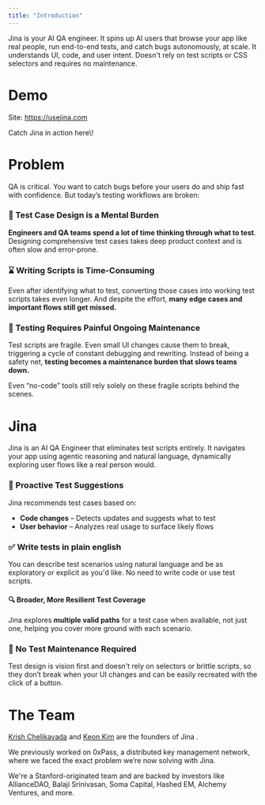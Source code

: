 ```yaml
---
title: "Introduction"
---
```


Jina is your AI QA engineer. It spins up AI users that browse your app like real people, run end-to-end tests, and catch bugs autonomously, at scale. It understands UI, code, and user intent. Doesn't rely on test scripts or CSS selectors and requires no maintenance.

# Demo

Site: https://usejina.com

<Card title="Jina Demo" icon="sparkles" href="https://www.loom.com/share/984339db3ff6440f979d61d237b85047" img="https://cdn.loom.com/sessions/thumbnails/984339db3ff6440f979d61d237b85047-6fd0ab951801e43f-full-play.gif">
  Catch Jina in action here\!
</Card>

# Problem

QA is critical. You want to catch bugs before your users do and ship fast with confidence. But today’s testing workflows are broken:

### 🧠 Test Case Design is a Mental Burden

**Engineers and QA teams spend a lot of time thinking through what to test**. Designing comprehensive test cases takes deep product context and is often slow and error-prone.

### ⌛ Writing Scripts is Time-Consuming

Even after identifying what to test, converting those cases into working test scripts takes even longer. And despite the effort, **many edge cases and important flows still get missed.**

### 🔧 Testing Requires Painful Ongoing Maintenance

Test scripts are fragile. Even small UI changes cause them to break, triggering a cycle of constant debugging and rewriting. Instead of being a safety net, **testing becomes a maintenance burden that slows teams down.**

Even “no-code” tools still rely solely on these fragile scripts behind the scenes.

# Jina

Jina is an AI QA Engineer that eliminates test scripts entirely. It navigates your app using agentic reasoning and natural language, dynamically exploring user flows like a real person would. 

### 🤖  Proactive Test Suggestions

Jina recommends test cases based on:

- **Code changes** – Detects updates and suggests what to test
- **User behavior** – Analyzes real usage to surface likely flows

### ✅  Write tests in plain english

You can describe test scenarios using natural language and be as exploratory or explicit as you'd like. No need to write code or use test scripts.

#### 🔍  Broader, More Resilient Test Coverage

Jina explores **multiple valid paths** for a test case when available, not just one, helping you cover more ground with each scenario.

### 🔧  No Test Maintenance Required

Test design is vision first and doesn't rely on selectors or brittle scripts, so they don’t break when your UI changes and can be easily recreated with the click of a button.

# The Team

[Krish Chelikavada](https://linkedin.com/in/cskc1) and [Keon Kim](https://linkedin.com/in/keon) are the founders of Jina .

We previously worked on 0xPass, a distributed key management network, where we faced the exact problem we’re now solving with Jina.

We're a Stanford-originated team and are backed by investors like AllianceDAO, Balaji Srinivasan, Soma Capital, Hashed EM, Alchemy Ventures, and more.